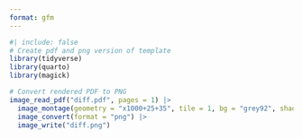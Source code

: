 ```yaml
---
format: gfm
---
```


```r
#| include: false
# Create pdf and png version of template
library(tidyverse)
library(quarto)
library(magick)

# Convert rendered PDF to PNG
image_read_pdf("diff.pdf", pages = 1) |>
  image_montage(geometry = "x1000+25+35", tile = 1, bg = "grey92", shadow = TRUE) |>
  image_convert(format = "png") |>
  image_write("diff.png")
```

[](diff.png)